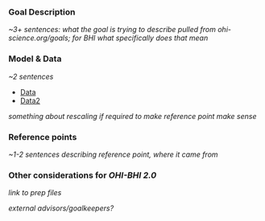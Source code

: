 ### Goal Description

*~3+ sentences: what the goal is trying to describe pulled from ohi-science.org/goals; for BHI what specifically does that mean*

### Model & Data

*~2 sentences*

- [Data](Data link)
- [Data2](Data2 link)

*something about rescaling if required to make reference point make sense*

### Reference points

*~1-2 sentences describing reference point, where it came from*

### Other considerations for _OHI-BHI 2.0_

*link to prep files*

*external advisors/goalkeepers?*

